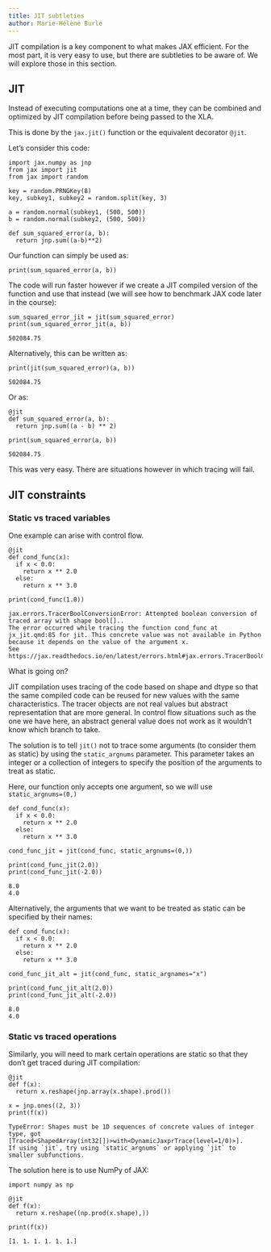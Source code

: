 ```yaml
---
title: JIT subtleties
author: Marie-Hélène Burle
---
```


:::{.def}

JIT compilation is a key component to what makes JAX efficient. For the most part, it is very easy to use, but there are subtleties to be aware of. We will explore those in this section.

:::

## JIT

Instead of executing computations one at a time, they can be combined and optimized by JIT compilation before being passed to the XLA.

This is done by the `jax.jit()` function or the equivalent decorator `@jit`.

Let's consider this code:

```.python
import jax.numpy as jnp
from jax import jit
from jax import random

key = random.PRNGKey(8)
key, subkey1, subkey2 = random.split(key, 3)

a = random.normal(subkey1, (500, 500))
b = random.normal(subkey2, (500, 500))

def sum_squared_error(a, b):
  return jnp.sum((a-b)**2)
```

Our function can simply be used as:

```.python
print(sum_squared_error(a, b))
```

The code will run faster however if we create a JIT compiled version of the function and use that instead (we will see how to benchmark JAX code later in the course):

```.python
sum_squared_error_jit = jit(sum_squared_error)
print(sum_squared_error_jit(a, b))
```

```
502084.75
```

Alternatively, this can be written as:

```.python
print(jit(sum_squared_error)(a, b))
```

```
502084.75
```

Or as:

```.python
@jit
def sum_squared_error(a, b):
  return jnp.sum((a - b) ** 2)

print(sum_squared_error(a, b))
```

```
502084.75
```

This was very easy. There are situations however in which tracing will fail.

## JIT constraints

### Static vs traced variables

One example can arise with control flow.

```.python
@jit
def cond_func(x):
  if x < 0.0:
    return x ** 2.0
  else:
    return x ** 3.0

print(cond_func(1.0))
```

```
jax.errors.TracerBoolConversionError: Attempted boolean conversion of traced array with shape bool[]..
The error occurred while tracing the function cond_func at jx_jit.qmd:85 for jit. This concrete value was not available in Python because it depends on the value of the argument x.
See https://jax.readthedocs.io/en/latest/errors.html#jax.errors.TracerBoolConversionError
```

What is going on?

JIT compilation uses tracing of the code based on shape and dtype so that the same compiled code can be reused for new values with the same characteristics. The tracer objects are not real values but abstract representation that are more general. In control flow situations such as the one we have here, an abstract general value does not work as it wouldn't know which branch to take.

The solution is to tell `jit()` not to trace some arguments (to consider them as static) by using the `static_argnums` parameter. This parameter takes an integer or a collection of integers to specify the position of the arguments to treat as static.

Here, our function only accepts one argument, so we will use `static_argnums=(0,)`

```.python
def cond_func(x):
  if x < 0.0:
    return x ** 2.0
  else:
    return x ** 3.0

cond_func_jit = jit(cond_func, static_argnums=(0,))

print(cond_func_jit(2.0))
print(cond_func_jit(-2.0))
```

```
8.0
4.0
```

Alternatively, the arguments that we want to be treated as static can be specified by their names:

```.python
def cond_func(x):
  if x < 0.0:
    return x ** 2.0
  else:
    return x ** 3.0

cond_func_jit_alt = jit(cond_func, static_argnames="x")

print(cond_func_jit_alt(2.0))
print(cond_func_jit_alt(-2.0))
```

```
8.0
4.0
```

### Static vs traced operations

Similarly, you will need to mark certain operations are static so that they don't get traced during JIT compilation:

```.python
@jit
def f(x):
  return x.reshape(jnp.array(x.shape).prod())

x = jnp.ones((2, 3))
print(f(x))
```

```
TypeError: Shapes must be 1D sequences of concrete values of integer type, got [Traced<ShapedArray(int32[])>with<DynamicJaxprTrace(level=1/0)>].
If using `jit`, try using `static_argnums` or applying `jit` to smaller subfunctions.
```

The solution here is to use NumPy of JAX:

```.python
import numpy as np

@jit
def f(x):
  return x.reshape((np.prod(x.shape),))

print(f(x))
```

```
[1. 1. 1. 1. 1. 1.]
```

<!-- Local Variables: -->
<!-- pyvenv-activate: "/home/marie/parvus/prog/mint/ai/jx_env" -->
<!-- End: -->
